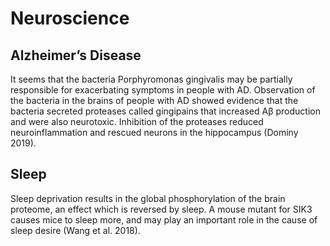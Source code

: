 # Neuroscience {#neurosci}

## Alzheimer's Disease 
It seems that the bacteria Porphyromonas gingivalis may be partially responsible for exacerbating symptoms in people with AD. Observation of the bacteria in the brains of people with AD showed evidence that the bacteria secreted proteases called gingipains that increased Aβ production and were also neurotoxic. Inhibition of the proteases reduced neuroinflammation and rescued neurons in the hippocampus (Dominy 2019).

## Sleep
Sleep deprivation results in the global phosphorylation of the brain proteome, an effect which is reversed by sleep. A mouse mutant for SIK3 causes mice to sleep more, and may play an important role in the cause of sleep desire (Wang et al. 2018).
